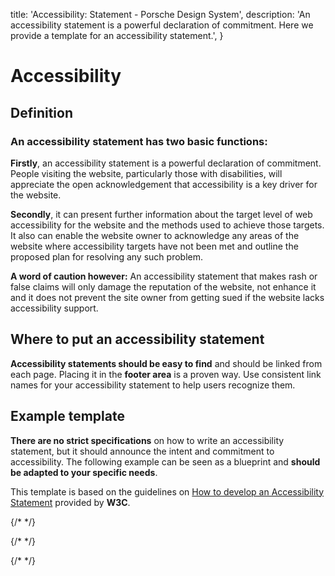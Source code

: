   title: 'Accessibility: Statement - Porsche Design System',
  description: 'An accessibility statement is a powerful declaration of commitment. Here we provide a template for an accessibility statement.',
}

# Accessibility

## Definition

### An accessibility statement has two basic functions:

**Firstly**, an accessibility statement is a powerful declaration of commitment. People visiting the website,
particularly those with disabilities, will appreciate the open acknowledgement that accessibility is a key driver for
the website.

**Secondly**, it can present further information about the target level of web accessibility for the website and the
methods used to achieve those targets. It also can enable the website owner to acknowledge any areas of the website
where accessibility targets have not been met and outline the proposed plan for resolving any such problem.

**A word of caution however:** An accessibility statement that makes rash or false claims will only damage the
reputation of the website, not enhance it and it does not prevent the site owner from getting sued if the website lacks
accessibility support.

## Where to put an accessibility statement

**Accessibility statements should be easy to find** and should be linked from each page. Placing it in the **footer
area** is a proven way. Use consistent link names for your accessibility statement to help users recognize them.

## Example template

**There are no strict specifications** on how to write an accessibility statement, but it should announce the intent and
commitment to accessibility. The following example can be seen as a blueprint and **should be adapted to your specific
needs**.

This template is based on the guidelines on
[How to develop an Accessibility Statement](https://w3.org/WAI/planning/statements) provided by **W3C**.

{/* <Playground :markup="statement" class="p-accessibility-statement"></Playground> */}

{/* <script lang="ts">

  @Component

  get statement() {
  return `
<p-heading size="large"><h1>Accessibility Statement</h1></p-heading>
  <p-text>
    We are committed to ensuring digital accessibility for people with disabilities.<br>
    We are continually improving the user experience for everyone, and applying the relevant accessibility standards.
  </p-text>
  <p-heading size="medium"><h2>Measures to support accessibility [optional - choose from list]</h2></p-heading>
  <p-text>
    We take the following measures to ensure accessibility of this Website:
  </p-text>
  <p-text-list>
    <p-text-list-item>Include accessibility as part of our mission statement.</p-text-list-item>
    <p-text-list-item>Integrate accessibility into our procurement practices.</p-text-list-item>
    <p-text-list-item>Appoint an accessibility officer and/or ombudsperson.</p-text-list-item>
    <p-text-list-item>Provide continual accessibility training for our staff.</p-text-list-item>
    <p-text-list-item>Include people with disabilities in our design personas.</p-text-list-item>
    <p-text-list-item>Include automatic and manual testing strategies.</p-text-list-item>
  </p-text-list>
  <p-heading size="medium"><h2>Conformance status</h2></p-heading>
  <p-text>
    The <a href="https://w3.org/WAI/standards-guidelines/wcag">Web Content Accessibility Guidelines (WCAG)</a> defines requirements for designers and developers to improve accessibility for people with disabilities.
  </p-text>
  <p-text>
Porsche is committed to making its websites usable by all people by meeting or exceeding the requirements of the Web Content Accessibility Guidelines 2.1 Level AA (the Guidelines).
We continually assess and work to ensure that our Web presence is in conformance with the Guidelines.
  </p-text>
  <p-text>
    Please be aware that our efforts are ongoing as our current website provider implements the relevant improvements to meet the Guidelines over time.
  </p-text>
  <p-heading size="medium"><h2>Feedback</h2></p-heading>
  <p-text>
    If you experience any difficulty in accessing any part of this website, please feel free to contact us. Please be sure to specify the Web page and describe the issue in detail and we will make reasonable efforts to make that page accessible. We welcome feedback on how we can improve as well.
  </p-text>
  <p-text-list>
    <p-text-list-item>E-mail: <a>[e-mail address]</a></p-text-list-item>
    <p-text-list-item>
      Postal address: <br>
      Dr. Ing. h.c. F. Porsche AG<br>
      Porscheplatz 1<br>
      D-70435 Stuttgart
    </p-text-list-item>
  </p-text-list>
`
}
}
</script> */}

{/* <style scoped lang="scss">
  @use '@porsche-design-system/components-js/styles' as *;

  .p-accessibility-statement {
  p-text,
  p-text-list {
  margin-top: $pds-spacing-static-medium;
}

  p-text + p-heading[size="large"] {
  margin-top: $pds-spacing-static-x-large;
}

  p-text + p-heading[size="medium"],
  p-text-list + p-heading[size="medium"],
  p-text + p-heading[size="small"],
  p-text-list + p-heading[size="small"] {
  margin-top: $pds-spacing-static-large;
}
}
</style> */}


